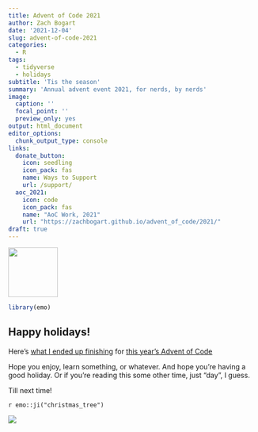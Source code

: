 ```yaml
---
title: Advent of Code 2021
author: Zach Bogart
date: '2021-12-04'
slug: advent-of-code-2021
categories:
  - R
tags:
  - tidyverse
  - holidays
subtitle: 'Tis the season'
summary: 'Annual advent event 2021, for nerds, by nerds'
image:
  caption: ''
  focal_point: ''
  preview_only: yes
output: html_document
editor_options:
  chunk_output_type: console
links:
  donate_button:
    icon: seedling
    icon_pack: fas
    name: Ways to Support
    url: /support/
  aoc_2021:
    icon: code
    icon_pack: fas
    name: "AoC Work, 2021"
    url: "https://zachbogart.github.io/advent_of_code/2021/"
draft: true
---
```


<!-- Icon Image: Small -->
<img src="featured.png" width="100"/> 

```r
library(emo)
```


## Happy holidays!
Here's [what I ended up finishing](https://zachbogart.github.io/advent_of_code/2021/) for [this year's Advent of Code](https://adventofcode.com/2021)

Hope you enjoy, learn something, or whatever. And hope you're having a good holiday. Or if you're reading this some other time, just "day", I guess.

Till next time!

`r emo::ji("christmas_tree")`

![](https://media.giphy.com/media/PcKgXgisPwieA/giphy-downsized-large.gif)